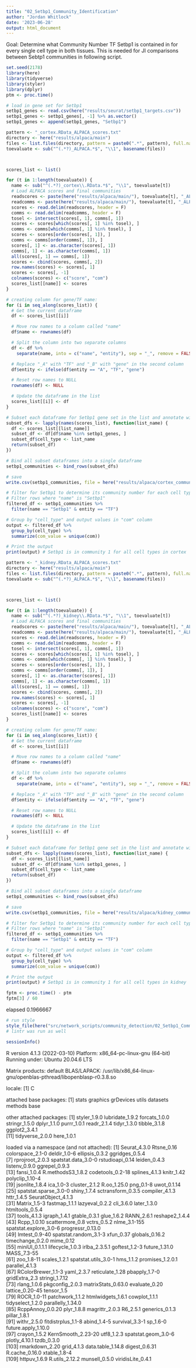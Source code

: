 ```yaml
---
title: "02_Setbp1_Community_Identification"
author: "Jordan Whitlock"
date: '2023-06-28'
output: html_document
---
```


Goal: Determine what Community Number TF Setbp1 is contained in for every single cell type in both tissues. This is needed for JI comparisons between Sebtp1 communities in following script.

```r
set.seed(2178)
library(here)
library(tidyverse)
library(styler)
library(dplyr)
ptm <- proc.time()
```

```r
# load in gene set for Setbp1
setbp1_genes <- read.csv(here("results/seurat/setbp1_targets.csv"))
setbp1_genes <- setbp1_genes[, -1] %>% as.vector()
setbp1_genes <- append(setbp1_genes, "Setbp1")
```

```r
pattern <- "_cortex.RData_ALPACA_scores.txt"
directory <- here("results/alpaca/main")
files <- list.files(directory, pattern = paste0(".*", pattern), full.names = TRUE)
toevaluate <- sub("^(.*?)_ALPACA.*$", "\\1", basename(files))



scores_list <- list()

for (t in 1:length(toevaluate)) {
  name <- sub("^(.*?)_cortex\\.RData.*$", "\\1", toevaluate[t])
  # Load ALPACA scores and final communities
  readscores <- paste(here("results/alpaca/main/"), toevaluate[t], "_ALPACA_scores.txt", sep = "")
  readcomms <- paste(here("results/alpaca/main/"), toevaluate[t], "_ALPACA_final_memb.txt", sep = "")
  scores <- read.delim(readscores, header = F)
  comms <- read.delim(readcomms, header = F)
  tosel <- intersect(scores[, 1], comms[, 1])
  scores <- scores[which(scores[, 1] %in% tosel), ]
  comms <- comms[which(comms[, 1] %in% tosel), ]
  scores <- scores[order(scores[, 1]), ]
  comms <- comms[order(comms[, 1]), ]
  scores[, 1] <- as.character(scores[, 1])
  comms[, 1] <- as.character(comms[, 1])
  all(scores[, 1] == comms[, 1])
  scores <- cbind(scores, comms[, 2])
  row.names(scores) <- scores[, 1]
  scores <- scores[, -1]
  colnames(scores) <- c("score", "com")
  scores_list[[name]] <- scores
}

# creating column for gene/TF name:
for (i in seq_along(scores_list)) {
  # Get the current dataframe
  df <- scores_list[[i]]

  # Move row names to a column called "name"
  df$name <- rownames(df)

  # Split the column into two separate columns
  df <- df %>%
    separate(name, into = c("name", "entity"), sep = "_", remove = FALSE)

  # Replace "_A" with "TF" and "_B" with "gene" in the second column
  df$entity <- ifelse(df$entity == "A", "TF", "gene")

  # Reset row names to NULL
  rownames(df) <- NULL

  # Update the dataframe in the list
  scores_list[[i]] <- df
}
```

```r
# Subset each dataframe for Setbp1 gene set in the list and annotate with the list name
subset_dfs <- lapply(names(scores_list), function(list_name) {
  df <- scores_list[[list_name]]
  subset_df <- df[df$name %in% setbp1_genes, ]
  subset_df$cell_type <- list_name
  return(subset_df)
})

# Bind all subset dataframes into a single dataframe
setbp1_communities <- bind_rows(subset_dfs)

# save
write.csv(setbp1_communities, file = here("results/alpaca/cortex_communities_setbp1_geneset.csv"), row.names = FALSE)

# filter for Setbp1 to determine its community number for each cell type for Jaccard Index analysis
# Filter rows where "name" is "Setbp1"
filtered_df <- setbp1_communities %>%
  filter(name == "Setbp1" & entity == "TF")

# Group by "cell_type" and output values in "com" column
output <- filtered_df %>%
  group_by(cell_type) %>%
  summarize(com_value = unique(com))

# Print the output
print(output) # Setbp1 is in community 1 for all cell types in cortex
```

```r
pattern <- "_kidney.RData_ALPACA_scores.txt"
directory <- here("results/alpaca/main")
files <- list.files(directory, pattern = paste0(".*", pattern), full.names = TRUE)
toevaluate <- sub("^(.*?)_ALPACA.*$", "\\1", basename(files))



scores_list <- list()

for (t in 1:length(toevaluate)) {
  name <- sub("^(.*?)_kidney\\.RData.*$", "\\1", toevaluate[t])
  # Load ALPACA scores and final communities
  readscores <- paste(here("results/alpaca/main/"), toevaluate[t], "_ALPACA_scores.txt", sep = "")
  readcomms <- paste(here("results/alpaca/main/"), toevaluate[t], "_ALPACA_final_memb.txt", sep = "")
  scores <- read.delim(readscores, header = F)
  comms <- read.delim(readcomms, header = F)
  tosel <- intersect(scores[, 1], comms[, 1])
  scores <- scores[which(scores[, 1] %in% tosel), ]
  comms <- comms[which(comms[, 1] %in% tosel), ]
  scores <- scores[order(scores[, 1]), ]
  comms <- comms[order(comms[, 1]), ]
  scores[, 1] <- as.character(scores[, 1])
  comms[, 1] <- as.character(comms[, 1])
  all(scores[, 1] == comms[, 1])
  scores <- cbind(scores, comms[, 2])
  row.names(scores) <- scores[, 1]
  scores <- scores[, -1]
  colnames(scores) <- c("score", "com")
  scores_list[[name]] <- scores
}

# creating column for gene/TF name:
for (i in seq_along(scores_list)) {
  # Get the current dataframe
  df <- scores_list[[i]]

  # Move row names to a column called "name"
  df$name <- rownames(df)

  # Split the column into two separate columns
  df <- df %>%
    separate(name, into = c("name", "entity"), sep = "_", remove = FALSE)

  # Replace "_A" with "TF" and "_B" with "gene" in the second column
  df$entity <- ifelse(df$entity == "A", "TF", "gene")

  # Reset row names to NULL
  rownames(df) <- NULL

  # Update the dataframe in the list
  scores_list[[i]] <- df
}
```

```r
# Subset each dataframe for Setbp1 gene set in the list and annotate with the list name
subset_dfs <- lapply(names(scores_list), function(list_name) {
  df <- scores_list[[list_name]]
  subset_df <- df[df$name %in% setbp1_genes, ]
  subset_df$cell_type <- list_name
  return(subset_df)
})

# Bind all subset dataframes into a single dataframe
setbp1_communities <- bind_rows(subset_dfs)

# save
write.csv(setbp1_communities, file = here("results/alpaca/kidney_communities_setbp1_geneset.csv"), row.names = FALSE)

# filter for Setbp1 to determine its community number for each cell type for Jaccard Index analysis
# Filter rows where "name" is "Setbp1"
filtered_df <- setbp1_communities %>%
  filter(name == "Setbp1" & entity == "TF")

# Group by "cell_type" and output values in "com" column
output <- filtered_df %>%
  group_by(cell_type) %>%
  summarize(com_value = unique(com))

# Print the output
print(output) # Setbp1 is in community 1 for all cell types in kidney
```

```r
fptm <- proc.time() - ptm
fptm[3] / 60
```
  elapsed 
0.1966667 


```r
# run style
style_file(here("src/network_scripts/community_detection/02_Setbp1_Community_Identification.Rmd")) # commented out after being run once
# lintr was run as well
```

```r
sessionInfo()
```
R version 4.1.3 (2022-03-10)
Platform: x86_64-pc-linux-gnu (64-bit)
Running under: Ubuntu 20.04.6 LTS

Matrix products: default
BLAS/LAPACK: /usr/lib/x86_64-linux-gnu/openblas-pthread/libopenblasp-r0.3.8.so

locale:
[1] C

attached base packages:
[1] stats     graphics  grDevices utils     datasets  methods   base     

other attached packages:
 [1] styler_1.9.0    lubridate_1.9.2 forcats_1.0.0   stringr_1.5.0   dplyr_1.1.0     purrr_1.0.1     readr_2.1.4     tidyr_1.3.0     tibble_3.1.8    ggplot2_3.4.1  
[11] tidyverse_2.0.0 here_1.0.1     

loaded via a namespace (and not attached):
  [1] Seurat_4.3.0           Rtsne_0.16             colorspace_2.1-0       deldir_1.0-6           ellipsis_0.3.2         ggridges_0.5.4        
  [7] rprojroot_2.0.3        spatstat.data_3.0-0    rstudioapi_0.14        leiden_0.4.3           listenv_0.9.0          ggrepel_0.9.3         
 [13] fansi_1.0.4            R.methodsS3_1.8.2      codetools_0.2-18       splines_4.1.3          knitr_1.42             polyclip_1.10-4       
 [19] jsonlite_1.8.4         ica_1.0-3              cluster_2.1.2          R.oo_1.25.0            png_0.1-8              uwot_0.1.14           
 [25] spatstat.sparse_3.0-0  shiny_1.7.4            sctransform_0.3.5      compiler_4.1.3         httr_1.4.5             SeuratObject_4.1.3    
 [31] Matrix_1.5-3           fastmap_1.1.1          lazyeval_0.2.2         cli_3.6.0              later_1.3.0            htmltools_0.5.4       
 [37] tools_4.1.3            igraph_1.4.1           gtable_0.3.1           glue_1.6.2             RANN_2.6.1             reshape2_1.4.4        
 [43] Rcpp_1.0.10            scattermore_0.8        vctrs_0.5.2            nlme_3.1-155           spatstat.explore_3.0-6 progressr_0.13.0      
 [49] lmtest_0.9-40          spatstat.random_3.1-3  xfun_0.37              globals_0.16.2         timechange_0.2.0       mime_0.12             
 [55] miniUI_0.1.1.1         lifecycle_1.0.3        irlba_2.3.5.1          goftest_1.2-3          future_1.31.0          MASS_7.3-55           
 [61] zoo_1.8-11             scales_1.2.1           spatstat.utils_3.0-1   hms_1.1.2              promises_1.2.0.1       parallel_4.1.3        
 [67] RColorBrewer_1.1-3     yaml_2.3.7             reticulate_1.28        pbapply_1.7-0          gridExtra_2.3          stringi_1.7.12        
 [73] rlang_1.0.6            pkgconfig_2.0.3        matrixStats_0.63.0     evaluate_0.20          lattice_0.20-45        tensor_1.5            
 [79] ROCR_1.0-11            patchwork_1.1.2        htmlwidgets_1.6.1      cowplot_1.1.1          tidyselect_1.2.0       parallelly_1.34.0     
 [85] RcppAnnoy_0.0.20       plyr_1.8.8             magrittr_2.0.3         R6_2.5.1               generics_0.1.3         pillar_1.8.1          
 [91] withr_2.5.0            fitdistrplus_1.1-8     abind_1.4-5            survival_3.3-1         sp_1.6-0               future.apply_1.10.0   
 [97] crayon_1.5.2           KernSmooth_2.23-20     utf8_1.2.3             spatstat.geom_3.0-6    plotly_4.10.1          tzdb_0.3.0            
[103] rmarkdown_2.20         grid_4.1.3             data.table_1.14.8      digest_0.6.31          R.cache_0.16.0         xtable_1.8-4          
[109] httpuv_1.6.9           R.utils_2.12.2         munsell_0.5.0          viridisLite_0.4.1     
